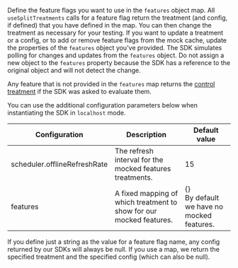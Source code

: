 Define the feature flags you want to use in the `features` object map. All `useSplitTreatments` calls for a feature flag return the treatment (and config, if defined) that you have defined in the map. You can then change the treatment as necessary for your testing. If you want to update a treatment or a config, or to add or remove feature flags from the mock cache, update the properties of the `features` object you've provided. The SDK simulates polling for changes and updates from the `features` object. Do not assign a new object to the `features` property because the SDK has a reference to the original object and will not detect the change.

Any feature that is not provided in the `features` map returns the [control treatment](https://help.split.io/hc/en-us/articles/360020528072-Control-treatment) if the SDK was asked to evaluate them.

You can use the additional configuration parameters below when instantiating the SDK in `localhost` mode.

| **Configuration** | **Description** | **Default value** |
| --- | --- | --- | 
| scheduler.offlineRefreshRate | The refresh interval for the mocked features treatments. | 15 |
| features | A fixed mapping of which treatment to show for our mocked features. | \{\} <br />By default we have no mocked features. |

If you define just a string as the value for a feature flag name, any config returned by our SDKs will always be null. If you use a map, we return the specified treatment and the specified config (which can also be null).